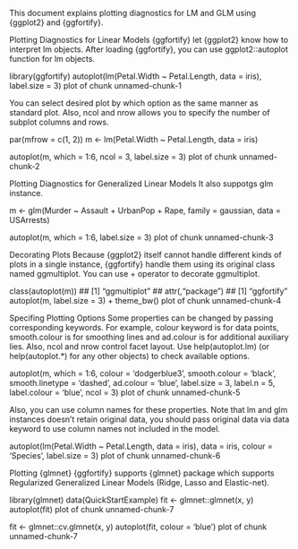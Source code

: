 This document explains plotting diagnostics for LM and GLM using {ggplot2} and {ggfortify}.

Plotting Diagnostics for Linear Models
{ggfortify} let {ggplot2} know how to interpret lm objects. After loading {ggfortify}, you can use ggplot2::autoplot function for lm objects.

library(ggfortify)
autoplot(lm(Petal.Width ~ Petal.Length, data = iris), label.size = 3)
plot of chunk unnamed-chunk-1

You can select desired plot by which option as the same manner as standard plot. Also, ncol and nrow allows you to specify the number of subplot columns and rows.

par(mfrow = c(1, 2))
m <- lm(Petal.Width ~ Petal.Length, data = iris)

autoplot(m, which = 1:6, ncol = 3, label.size = 3)
plot of chunk unnamed-chunk-2

Plotting Diagnostics for Generalized Linear Models
It also suppotgs glm instance.

m <- glm(Murder ~ Assault + UrbanPop + Rape,
         family = gaussian, data = USArrests)

autoplot(m, which = 1:6, label.size = 3)
plot of chunk unnamed-chunk-3

Decorating Plots
Because {ggplot2} itself cannot handle different kinds of plots in a single instance, {ggfortify} handle them using its original class named ggmultiplot. You can use + operator to decorate ggmultiplot.

class(autoplot(m))
## [1] "ggmultiplot"
## attr(,"package")
## [1] "ggfortify"
autoplot(m, label.size = 3) + theme_bw()
plot of chunk unnamed-chunk-4

Specifing Plotting Options
Some properties can be changed by passing corresponding keywords. For example, colour keyword is for data points, smooth.colour is for smoothing lines and ad.colour is for additional auxiliary lies. Also, ncol and nrow control facet layout. Use help(autoplot.lm) (or help(autoplot.*) for any other objects) to check available options.

autoplot(m, which = 1:6, colour = 'dodgerblue3',
         smooth.colour = 'black', smooth.linetype = 'dashed',
         ad.colour = 'blue',
         label.size = 3, label.n = 5, label.colour = 'blue',
         ncol = 3)
plot of chunk unnamed-chunk-5

Also, you can use column names for these properties. Note that lm and glm instances doesn't retain original data, you should pass original data via data keyword to use column names not included in the model.

autoplot(lm(Petal.Width ~ Petal.Length, data = iris), data = iris,
         colour = 'Species', label.size = 3)
plot of chunk unnamed-chunk-6

Plotting {glmnet}
{ggfortify} supports {glmnet} package which supports Regularized Generalized Linear Models (Ridge, Lasso and Elastic-net).

library(glmnet)
data(QuickStartExample)
fit <- glmnet::glmnet(x, y)
autoplot(fit)
plot of chunk unnamed-chunk-7

fit <- glmnet::cv.glmnet(x, y)
autoplot(fit, colour = 'blue')
plot of chunk unnamed-chunk-7
